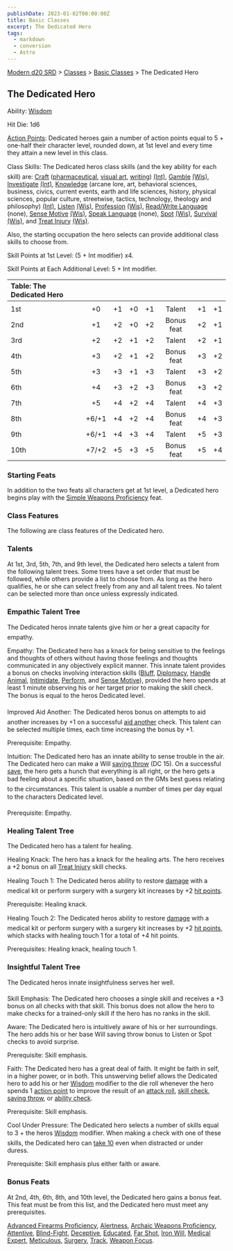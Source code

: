 ```yaml
---
publishDate: 2023-01-02T00:00:00Z
title: Basic Classes
excerpt: The Dedicated Hero
tags:
  - markdown
  - conversion
  - Astro
---
```


[Modern d20 SRD](/#modernD20) > [Classes](modern-d20-srd-classes-index) > [Basic Classes](modern-d20-srd-classes-basic-index) > The Dedicated Hero

## The Dedicated Hero

Ability: [Wisdom](modern-d20-srd-basics-ability-scores)

Hit Die: 1d6

[Action Points](modern-d20-srd-basics-action-points): Dedicated heroes gain a number of action points equal to 5 + one-half their character level, rounded down, at 1st level and every time they attain a new level in this class.

Class Skills: The Dedicated heros class skills (and the key ability for each skill) are: [Craft](modern-d20-srd-skills-craft) ([pharmaceutical](modern-d20-srd-skills-craft-pharmaceutical), [visual art](modern-d20-srd-skills-craft-visual-art), [writing](modern-d20-srd-skills-craft-writing)) [(Int)](modern-d20-srd-basics-ability-scores), [Gamble](modern-d20-srd-skills-gamble) [(Wis)](modern-d20-srd-basics-ability-scores), [Investigate](modern-d20-srd-skills-investigate) [(Int)](modern-d20-srd-basics-ability-scores), [Knowledge](modern-d20-srd-skills-knowledge) (arcane lore, art, behavioral sciences, business, civics, current events, earth and life sciences, history, physical sciences, popular culture, streetwise, tactics, technology, theology and philosophy) [(Int)](modern-d20-srd-basics-ability-scores), [Listen](modern-d20-srd-skills-listen) [(Wis)](modern-d20-srd-basics-ability-scores), [Profession](modern-d20-srd-skills-profession) [(Wis)](modern-d20-srd-basics-ability-scores), [Read/Write Language](modern-d20-srd-skills-read-write-language) (none), [Sense Motive](modern-d20-srd-skills-sense-motive) [(Wis)](modern-d20-srd-basics-ability-scores), [Speak Language](modern-d20-srd-skills-speak-language) (none), [Spot](modern-d20-srd-skills-spot) [(Wis)](modern-d20-srd-basics-ability-scores), [Survival](modern-d20-srd-skills-survival) [(Wis)](modern-d20-srd-basics-ability-scores), and [Treat Injury](modern-d20-srd-skills-treat-injury) [(Wis)](modern-d20-srd-basics-ability-scores).

Also, the starting occupation the hero selects can provide additional class skills to choose from.

Skill Points at 1st Level: (5 + Int modifier) x4.

Skill Points at Each Additional Level: 5 + Int modifier.

| Table: The Dedicated Hero |       |     |     |     |            |     |     |
| :------------------------ | :---: | :-: | :-: | :-: | :--------: | :-: | --: |
|                           |       |     |     |     |            |     |     |
| 1st                       |  +0   | +1  | +0  | +1  |   Talent   | +1  |  +1 |
| 2nd                       |  +1   | +2  | +0  | +2  | Bonus feat | +2  |  +1 |
| 3rd                       |  +2   | +2  | +1  | +2  |   Talent   | +2  |  +1 |
| 4th                       |  +3   | +2  | +1  | +2  | Bonus feat | +3  |  +2 |
| 5th                       |  +3   | +3  | +1  | +3  |   Talent   | +3  |  +2 |
| 6th                       |  +4   | +3  | +2  | +3  | Bonus feat | +3  |  +2 |
| 7th                       |  +5   | +4  | +2  | +4  |   Talent   | +4  |  +3 |
| 8th                       | +6/+1 | +4  | +2  | +4  | Bonus feat | +4  |  +3 |
| 9th                       | +6/+1 | +4  | +3  | +4  |   Talent   | +5  |  +3 |
| 10th                      | +7/+2 | +5  | +3  | +5  | Bonus feat | +5  |  +4 |

### Starting Feats

In addition to the two feats all characters get at 1st level, a Dedicated hero begins play with the [Simple Weapons Proficiency](modern-d20-srd-feats-simple-weapons-proficiency) feat.

### Class Features

The following are class features of the Dedicated hero.

### Talents

At 1st, 3rd, 5th, 7th, and 9th level, the Dedicated hero selects a talent from the following talent trees. Some trees have a set order that must be followed, while others provide a list to choose from. As long as the hero qualifies, he or she can select freely from any and all talent trees. No talent can be selected more than once unless expressly indicated.

### Empathic Talent Tree

The Dedicated heros innate talents give him or her a great capacity for empathy.

Empathy: The Dedicated hero has a knack for being sensitive to the feelings and thoughts of others without having those feelings and thoughts communicated in any objectively explicit manner. This innate talent provides a bonus on checks involving interaction skills ([Bluff](modern-d20-srd-skills-bluff), [Diplomacy](modern-d20-srd-skills-diplomacy), [Handle Animal](modern-d20-srd-skills-handle-animal), [Intimidate](modern-d20-srd-skills-intimidate), [Perform](modern-d20-srd-skills-perform), and [Sense Motive](modern-d20-srd-skills-sense-motive)), provided the hero spends at least 1 minute observing his or her target prior to making the skill check. The bonus is equal to the heros Dedicated level.

Improved Aid Another: The Dedicated heros bonus on attempts to aid another increases by +1 on a successful [aid another](modern-d20-srd-combat-aid-another) check. This talent can be selected multiple times, each time increasing the bonus by +1.

Prerequisite: Empathy.

Intuition: The Dedicated hero has an innate ability to sense trouble in the air. The Dedicated hero can make a Will [saving throw](modern-d20-srd-basics-saving-throws) (DC 15). On a successful [save](modern-d20-srd-basics-saving-throws), the hero gets a hunch that everything is all right, or the hero gets a bad feeling about a specific situation, based on the GMs best guess relating to the circumstances. This talent is usable a number of times per day equal to the characters Dedicated level.

Prerequisite: Empathy.

### Healing Talent Tree

The Dedicated hero has a talent for healing.

Healing Knack: The hero has a knack for the healing arts. The hero receives a +2 bonus on all [Treat Injury](modern-d20-srd-skills-treat-injury) skill checks.

Healing Touch 1: The Dedicated heros ability to restore [damage](modern-d20-srd-combat-damage) with a medical kit or perform surgery with a surgery kit increases by +2 [hit points](modern-d20-srd-combat-hit-points).

Prerequisite: Healing knack.

Healing Touch 2: The Dedicated heros ability to restore [damage](modern-d20-srd-combat-damage) with a medical kit or perform surgery with a surgery kit increases by +2 [hit points](modern-d20-srd-combat-hit-points), which stacks with healing touch 1 for a total of +4 hit points.

Prerequisites: Healing knack, healing touch 1.

### Insightful Talent Tree

The Dedicated heros innate insightfulness serves her well.

Skill Emphasis: The Dedicated hero chooses a single skill and receives a +3 bonus on all checks with that skill. This bonus does not allow the hero to make checks for a trained-only skill if the hero has no ranks in the skill.

Aware: The Dedicated hero is intuitively aware of his or her surroundings. The hero adds his or her base Will saving throw bonus to Listen or Spot checks to avoid surprise.

Prerequisite: Skill emphasis.

Faith: The Dedicated hero has a great deal of faith. It might be faith in self, in a higher power, or in both. This unswerving belief allows the Dedicated hero to add his or her [Wisdom](modern-d20-srd-basics-ability-scores) modifier to the die roll whenever the hero spends 1 [action point](modern-d20-srd-basics-action-points) to improve the result of an [attack roll](modern-d20-srd-combat-attack-roll), [skill check](modern-d20-srd-skills-skill-basics-php#skill-check-index), [saving throw](modern-d20-srd-basics-saving-throws), or [ability check](modern-d20-srd-basics-ability-scores).

Prerequisite: Skill emphasis.

Cool Under Pressure: The Dedicated hero selects a number of skills equal to 3 + the heros [Wisdom](modern-d20-srd-basics-ability-scores) modifier. When making a check with one of these skills, the Dedicated hero can [take 10](modern-d20-srd-skills-skill-basics-php#take10-index) even when distracted or under duress.

Prerequisite: Skill emphasis plus either faith or aware.

### Bonus Feats

At 2nd, 4th, 6th, 8th, and 10th level, the Dedicated hero gains a bonus feat. This feat must be from this list, and the Dedicated hero must meet any prerequisites.

[Advanced Firearms Proficiency](modern-d20-srd-feats-advanced-firearms-proficiency), [Alertness](modern-d20-srd-feats-alertness), [Archaic Weapons Proficiency](modern-d20-srd-feats-archaic-weapons-proficiency), [Attentive](modern-d20-srd-feats-attentive), [Blind-Fight](modern-d20-srd-feats-blind-fight), [Deceptive](modern-d20-srd-feats-deceptive), [Educated](modern-d20-srd-feats-educated), [Far Shot](modern-d20-srd-feats-far-shot), [Iron Will](modern-d20-srd-feats-iron-will), [Medical Expert](modern-d20-srd-feats-medical-expert), [Meticulous](modern-d20-srd-feats-meticulous), [Surgery](modern-d20-srd-feats-surgery), [Track](modern-d20-srd-feats-track), [Weapon Focus](modern-d20-srd-feats-weapon-focus).
